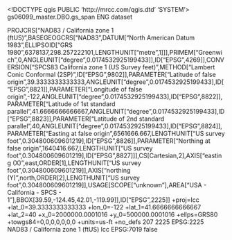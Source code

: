 <!DOCTYPE qgis PUBLIC 'http://mrcc.com/qgis.dtd' 'SYSTEM'>
<qgis version="3.22.0-Białowieża">
  <identifier>gs06099_master.DBO.gs_span</identifier>
  <parentidentifier></parentidentifier>
  <language>ENG</language>
  <type>dataset</type>
  <title>gs06099_master.DBO.gs_span</title>
  <abstract></abstract>
  <contact>
    <name></name>
    <organization></organization>
    <position></position>
    <voice></voice>
    <fax></fax>
    <email></email>
    <role></role>
  </contact>
  <links/>
  <fees></fees>
  <encoding></encoding>
  <crs>
    <spatialrefsys>
      <wkt>PROJCRS["NAD83 / California zone 1 (ftUS)",BASEGEOGCRS["NAD83",DATUM["North American Datum 1983",ELLIPSOID["GRS 1980",6378137,298.257222101,LENGTHUNIT["metre",1]]],PRIMEM["Greenwich",0,ANGLEUNIT["degree",0.0174532925199433]],ID["EPSG",4269]],CONVERSION["SPCS83 California zone 1 (US Survey feet)",METHOD["Lambert Conic Conformal (2SP)",ID["EPSG",9802]],PARAMETER["Latitude of false origin",39.3333333333333,ANGLEUNIT["degree",0.0174532925199433],ID["EPSG",8821]],PARAMETER["Longitude of false origin",-122,ANGLEUNIT["degree",0.0174532925199433],ID["EPSG",8822]],PARAMETER["Latitude of 1st standard parallel",41.6666666666667,ANGLEUNIT["degree",0.0174532925199433],ID["EPSG",8823]],PARAMETER["Latitude of 2nd standard parallel",40,ANGLEUNIT["degree",0.0174532925199433],ID["EPSG",8824]],PARAMETER["Easting at false origin",6561666.667,LENGTHUNIT["US survey foot",0.304800609601219],ID["EPSG",8826]],PARAMETER["Northing at false origin",1640416.667,LENGTHUNIT["US survey foot",0.304800609601219],ID["EPSG",8827]]],CS[Cartesian,2],AXIS["easting (X)",east,ORDER[1],LENGTHUNIT["US survey foot",0.304800609601219]],AXIS["northing (Y)",north,ORDER[2],LENGTHUNIT["US survey foot",0.304800609601219]],USAGE[SCOPE["unknown"],AREA["USA - California - SPCS - 1"],BBOX[39.59,-124.45,42.01,-119.99]],ID["EPSG",2225]]</wkt>
      <proj4>+proj=lcc +lat_0=39.3333333333333 +lon_0=-122 +lat_1=41.6666666666667 +lat_2=40 +x_0=2000000.0001016 +y_0=500000.0001016 +ellps=GRS80 +towgs84=0,0,0,0,0,0,0 +units=us-ft +no_defs</proj4>
      <srsid>207</srsid>
      <srid>2225</srid>
      <authid>EPSG:2225</authid>
      <description>NAD83 / California zone 1 (ftUS)</description>
      <projectionacronym>lcc</projectionacronym>
      <ellipsoidacronym>EPSG:7019</ellipsoidacronym>
      <geographicflag>false</geographicflag>
    </spatialrefsys>
  </crs>
  <extent>
    <spatial maxy="41.14580000000000126" minx="-123.55079999999999529" minz="0" crs="EPSG:2225" miny="40.36399999999999721" dimensions="2" maxz="0" maxx="-122.66849999999999454"/>
    <temporal>
      <period>
        <start></start>
        <end></end>
      </period>
    </temporal>
  </extent>
</qgis>
